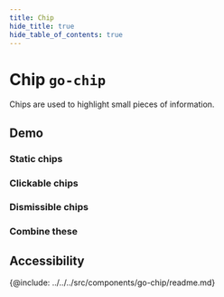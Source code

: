 ```yaml
---
title: Chip
hide_title: true
hide_table_of_contents: true
---
```



# Chip <span className="text-size-0">`go-chip`</span>

<!-- Description -->

<div className="text-size-1">Chips are used to highlight small pieces of information.</div>

## Demo

### Static chips

<Demo code={demoSource} />

### Clickable chips

<Demo code={clickableSource} />

### Dismissible chips

<Demo code={dismissibleSource} />

### Combine these

<Demo code={comboSource} />

## Accessibility

<!-- API -->

{@include: ../../../src/components/go-chip/readme.md}
